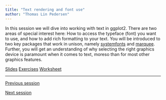 ```yaml
---
title: "Text rendering and font use"
author: "Thomas Lin Pedersen"
---
```


In this session we will dive into working with text in ggplot2. There are two areas of special interest here: How to access the typeface (font) you want to use, and how to add rich formatting to your text. You will be introduced to two key packages that work in unison, namely [systemfonts](https://systemfonts.r-lib.org) and [marquee](https://marquee.r-lib.org). Further, you will get an understanding of why selecting the right graphics device is paramount when it comes to text, moreso than for most other graphics features.

::: {.text-center .plain}
:::::: {.btn-group}
[Slides](../slides/3_text_fonts.qmd){.btn .btn-primary role="button"}
[Exercises](../exercises/3_text_fonts.qmd){.btn .btn-success role="button"}
[Worksheet](../exercises/_source/3_text_fonts.qmd){.btn .btn-secondary role="button"}
::::::
:::

---

::: {.d-flex .justify-content-between}
[<i class="bi bi-caret-left"></i> Previous session](../sessions/2_ggplot2.qmd){.btn .btn-sm .btn-outline-secondary role="button"}

[Next session <i class="bi bi-caret-right"></i>](../sessions/4_theme_guide.qmd){.btn .btn-sm .btn-outline-secondary role="button"}
:::
